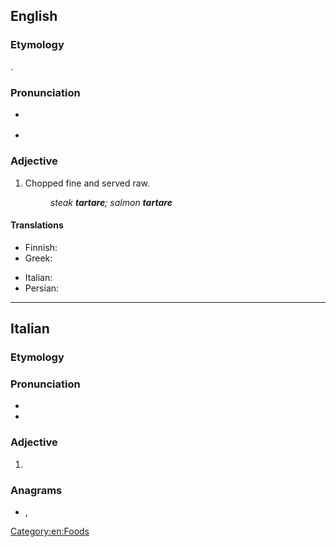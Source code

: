 {{also|Tartare}}

==English==
{{wikipedia|steak tartare}}

===Etymology===
{{etyl|fr|en}} {{m|fr|tartare}}.

===Pronunciation===
* {{a|rhotic}} {{IPA|/tɑːɹˈtɑːɹ/|lang=en}}
* {{a|non-rhotic}} {{IPA|/tɑːˈtɑː/|lang=en}}

===Adjective===
{{en-adj|-}}

# Chopped fine and served raw.
#: ''steak '''tartare'''; salmon '''tartare'''''

====Translations====
{{trans-top}}
* Finnish: {{t+|fi|tartar}}
* Greek: {{t|el|ταρτάρ}}
{{trans-mid}}
* Italian: {{t|it|tartar|f}}
* Persian: {{t+|fa|تارتار|tr=târtâr}}
{{trans-bottom}}

[[Category:en:Foods]]

----

==Italian==

===Etymology===

===Pronunciation===
* {{IPA|/ˈtar.ta.re/|[ˈt̪är̺t̪är̺e̞]|lang=it}}
* {{hyphenation|tàr|ta|re|lang=it}}

===Adjective===
{{head|it|adjective form}}
# {{inflection of|lang=it|tartaro|tartaro|f|p}}

===Anagrams===
* {{l|it|atterra}}, {{l|it|atterrà}}